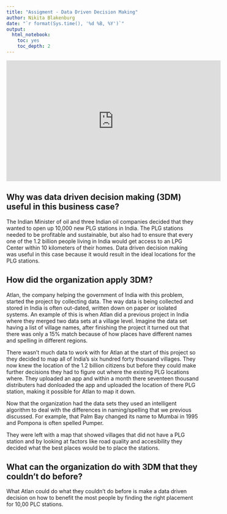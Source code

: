---
title: "Assigment - Data Driven Decision Making"
author: Nikita Blakenburg
date: "`r format(Sys.time(), '%d %B, %Y')`"
output:
  html_notebook:
    toc: yes
    toc_depth: 2
---



<iframe width="560" height="315" src="https://www.youtube.com/embed/C6WKt6fJiso" frameborder="0" allow="accelerometer; autoplay; clipboard-write; encrypted-media; gyroscope; picture-in-picture" allowfullscreen data-external="1"></iframe>


## Why was data driven decision making (3DM) useful in this business case?

The Indian Minister of oil and three Indian oil companies decided that they wanted to open up 10,000 new PLG stations in India. The PLG stations needed to be profitable and sustainable, but also had to ensure that every one of the 1.2 billion people living in India would get access to an LPG Center within 10 kilometers of their homes. Data driven decision making was useful in this case because it would result in the ideal locations for the PLG stations.
 

## How did the organization apply 3DM?

Atlan, the company helping the government of India with this problem, started the project by collecting data. The way data is being collected and stored in India is often out-dated, written down on paper or isolated systems. An example of this is when Atlan did a previous project in India where they merged two data sets at a village level. Imagine the data set having a list of village names, after finishing the project it turned out that there was only a 15% match because of how places have different names and spelling in different regions.

There wasn't much data to work with for Atlan at the start of this project so they decided to map all of India's six hundred forty thousand villages. They now knew the location of the 1.2 billion citizens but before they could make further decisions they had to figure out where the existing PLG locations where. They uploaded an app and within a month there seventeen thousand distributers had donloaded the app and uploaded the location of there PLG station, making it possible for Atlan to map it down.

Now that the organization had the data sets they used an intelligent algorithm to deal with the differences in naming/spelling that we previous discussed. For example, that Palm Bay changed its name to Mumbai in 1995 and Pompona is often spelled Pumper.

They were left with a map that showed villages that did not have a PLG station and by looking at factors like road quality and accesibility they decided what the best places would be to place the stations. 

## What can the organization do with 3DM that they couldn’t do before?

What Atlan could do what they couldn't do before is make a data driven decision on how to benefit the most people by finding the right placement for 10,00 PLC stations.


